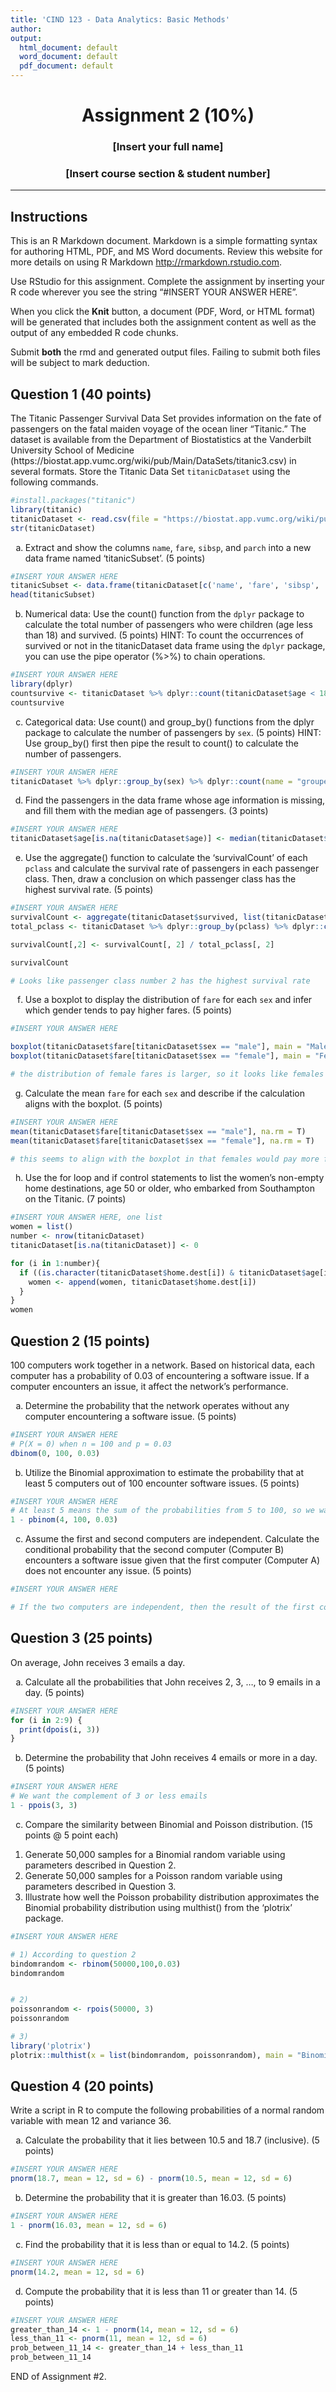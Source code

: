 ```yaml
---
title: 'CIND 123 - Data Analytics: Basic Methods'
author: 
output:
  html_document: default
  word_document: default
  pdf_document: default
---
```

<center> <h1> Assignment 2 (10%) </h1> </center>
<center> <h3> [Insert your full name] </h3> </center>
<center> <h3> [Insert course section & student number] </h3> </center>
---

## Instructions


This is an R Markdown document. Markdown is a simple formatting syntax for authoring HTML, PDF, and MS Word documents. Review this website for more details on using R Markdown <http://rmarkdown.rstudio.com>.

Use RStudio for this assignment. Complete the assignment by inserting your R code wherever you see the string "#INSERT YOUR ANSWER HERE".

When you click the **Knit** button, a document (PDF, Word, or HTML format) will be generated that includes both the assignment content as well as the output of any embedded R code chunks.

Submit **both**  the rmd and generated output files. Failing to submit both files will be subject to mark deduction.

## Question 1 (40 points)

The Titanic Passenger Survival Data Set provides information on the fate of passengers on the fatal maiden voyage of the ocean liner "Titanic." The dataset is available from the Department of Biostatistics at the Vanderbilt University School of Medicine (https://biostat.app.vumc.org/wiki/pub/Main/DataSets/titanic3.csv) in several formats. Store the Titanic Data Set `titanicDataset` using the following commands. 


```r
#install.packages("titanic")
library(titanic)
titanicDataset <- read.csv(file = "https://biostat.app.vumc.org/wiki/pub/Main/DataSets/titanic3.csv", stringsAsFactors = F)
str(titanicDataset)
```

a) Extract and show the columns `name`, `fare`, `sibsp`, and `parch` into a new data frame named 'titanicSubset'. (5 points)

```r
#INSERT YOUR ANSWER HERE
titanicSubset <- data.frame(titanicDataset[c('name', 'fare', 'sibsp', 'parch')])
head(titanicSubset)
```


b) Numerical data: Use the count() function from the `dplyr` package to calculate the total number of passengers who were children (age less than 18) and survived. (5 points)
HINT: To count the occurrences of survived or not in the titanicDataset data frame using the `dplyr` package, you can use the pipe operator (%>%) to chain operations. 
```r
#INSERT YOUR ANSWER HERE
library(dplyr)
countsurvive <- titanicDataset %>% dplyr::count(titanicDataset$age < 18, titanicDataset$survived == 1) %>% sum(na.rm = T)
countsurvive
```


c) Categorical data: Use count() and group_by() functions from the dplyr package to calculate the number of passengers by `sex`. (5 points)
HINT: Use group_by() first then pipe the result to count() to calculate the number of passengers. 
```r
#INSERT YOUR ANSWER HERE
titanicDataset %>% dplyr::group_by(sex) %>% dplyr::count(name = "grouped_sex")
```

d) Find the passengers in the data frame whose age information is missing, and fill them with the median age of passengers. (3 points)

```r
#INSERT YOUR ANSWER HERE
titanicDataset$age[is.na(titanicDataset$age)] <- median(titanicDataset$age, na.rm = TRUE)
```

e) Use the aggregate() function to calculate the 'survivalCount' of each `pclass` and calculate the survival rate of passengers in each passenger class. Then, draw a conclusion on which passenger class has the highest survival rate. (5 points)


```r
#INSERT YOUR ANSWER HERE
survivalCount <- aggregate(titanicDataset$survived, list(titanicDataset$pclass), FUN=sum)
total_pclass <- titanicDataset %>% dplyr::group_by(pclass) %>% dplyr::count()

survivalCount[,2] <- survivalCount[, 2] / total_pclass[, 2]

survivalCount

# Looks like passenger class number 2 has the highest survival rate
```


f) Use a boxplot to display the distribution of `fare` for each `sex` and infer which gender tends to pay higher fares. (5 points)
```r
#INSERT YOUR ANSWER HERE

boxplot(titanicDataset$fare[titanicDataset$sex == "male"], main = "Male Fares")
boxplot(titanicDataset$fare[titanicDataset$sex == "female"], main = "Female Fares")

# the distribution of female fares is larger, so it looks like females tend to pay more for a ticket onto the boat
```


g) Calculate the mean `fare` for each `sex` and describe if the calculation aligns with the boxplot. (5 points)
```r
#INSERT YOUR ANSWER HERE
mean(titanicDataset$fare[titanicDataset$sex == "male"], na.rm = T)
mean(titanicDataset$fare[titanicDataset$sex == "female"], na.rm = T)

# this seems to align with the boxplot in that females would pay more for a ticket than a male
```


h) Use the for loop and if control statements to list the women's non-empty home destinations, age 50 or older, who embarked from Southampton on the Titanic. (7 points)
```r
#INSERT YOUR ANSWER HERE, one list
women = list()
number <- nrow(titanicDataset)
titanicDataset[is.na(titanicDataset)] <- 0

for (i in 1:number){
  if ((is.character(titanicDataset$home.dest[i]) & titanicDataset$age[i] >= 50 & titanicDataset$embarked[i] == "S" & titanicDataset$sex[i] == "female") == TRUE){
    women <- append(women, titanicDataset$home.dest[i])
  }
}
women

```



## Question 2 (15 points)

100 computers work together in a network. Based on historical data, each computer has a probability of 0.03 of encountering a software issue. If a computer encounters an issue, it affect the network's performance.

a) Determine the probability that the network operates without any computer encountering a software issue. (5 points)
```r
#INSERT YOUR ANSWER HERE
# P(X = 0) when n = 100 and p = 0.03
dbinom(0, 100, 0.03)
```

b) Utilize the Binomial approximation to estimate the probability that at least 5 computers out of 100 encounter software issues. (5 points)
```r
#INSERT YOUR ANSWER HERE
# At least 5 means the sum of the probabilities from 5 to 100, so we want to use the complement instead
1 - pbinom(4, 100, 0.03)

```

c) Assume the first and second computers are independent. Calculate the conditional probability that the second computer (Computer B) encounters a software issue given that the first computer (Computer A) does not encounter any issue. (5 points)
```r
#INSERT YOUR ANSWER HERE

# If the two computers are independent, then the result of the first computer has no bearing on the second computer. Therefore, the probability that the second computer encounters a software issue is 0.03, same as the first, third, and so on computers.
```



## Question 3 (25 points)

On average, John receives 3 emails a day.

a) Calculate all the probabilities that John receives 2, 3, ..., to 9 emails in a day. (5 points)
```r
#INSERT YOUR ANSWER HERE
for (i in 2:9) {
  print(dpois(i, 3))
}
```


b) Determine the probability that John receives 4 emails or more in a day. (5 points)
```r
#INSERT YOUR ANSWER HERE
# We want the complement of 3 or less emails
1 - ppois(3, 3)
```


c) Compare the similarity between Binomial and Poisson distribution. (15 points @ 5 point each)
1) Generate 50,000 samples for a Binomial random variable using parameters described in Question 2.
2) Generate 50,000 samples for a Poisson random variable using parameters described in Question 3.
3) Illustrate how well the Poisson probability distribution approximates the Binomial probability distribution using multhist() from the 'plotrix' package.
```r
#INSERT YOUR ANSWER HERE

# 1) According to question 2
bindomrandom <- rbinom(50000,100,0.03)
bindomrandom


# 2)
poissonrandom <- rpois(50000, 3)
poissonrandom

# 3)
library('plotrix')
plotrix::multhist(x = list(bindomrandom, poissonrandom), main = "Binomial vs Poisson", ylab = "Frequency", xlab = "Values")
```



## Question 4 (20 points)

Write a script in R to compute the following probabilities of a normal random variable with mean 12 and variance 36.

a) Calculate the probability that it lies between 10.5 and 18.7 (inclusive). (5 points)
```r
#INSERT YOUR ANSWER HERE
pnorm(18.7, mean = 12, sd = 6) - pnorm(10.5, mean = 12, sd = 6)
```


b) Determine the probability that it is greater than 16.03. (5 points)
```r
#INSERT YOUR ANSWER HERE
1 - pnorm(16.03, mean = 12, sd = 6)
```


c) Find the probability that it is less than or equal to 14.2. (5 points)
```r
#INSERT YOUR ANSWER HERE
pnorm(14.2, mean = 12, sd = 6)
```


d) Compute the probability that it is less than 11 or greater than 14. (5 points)
```r
#INSERT YOUR ANSWER HERE
greater_than_14 <- 1 - pnorm(14, mean = 12, sd = 6)
less_than_11 <- pnorm(11, mean = 12, sd = 6)
prob_between_11_14 <- greater_than_14 + less_than_11
prob_between_11_14
```


END of Assignment #2.